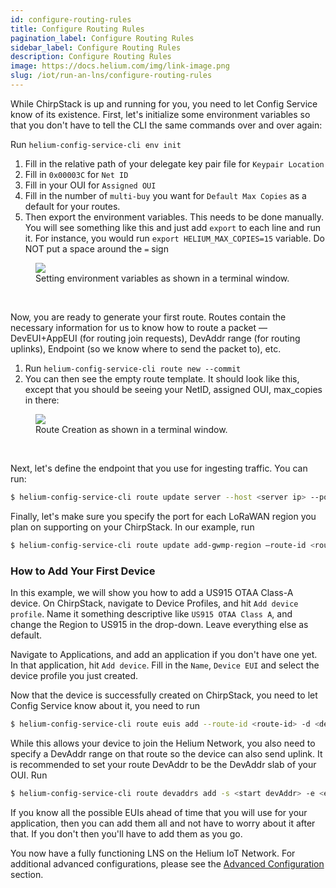 ```yaml
---
id: configure-routing-rules
title: Configure Routing Rules
pagination_label: Configure Routing Rules
sidebar_label: Configure Routing Rules
description: Configure Routing Rules
image: https://docs.helium.com/img/link-image.png
slug: /iot/run-an-lns/configure-routing-rules
---
```



While ChirpStack is up and running for you, you need to let Config Service know of its existence.
First, let's initialize some environment variables so that you don't have to tell the CLI the same
commands over and over again:

Run `helium-config-service-cli env init`

1.  Fill in the relative path of your delegate key pair file for `Keypair Location`
1.  Fill in `0x00003C` for `Net ID`
1.  Fill in your OUI for `Assigned OUI`
1.  Fill in the number of `multi-buy` you want for `Default Max Copies` as a default for your
    routes.
1.  Then export the environment variables. This needs to be done manually. You will see something
    like this and just add `export` to each line and run it. For instance, you would run
    `export HELIUM_MAX_COPIES=15` variable. Do NOT put a space around the `=` sign

<figure className="screensnippet-wrapper">
  <img
    src={useBaseUrl('img/open-lns/roaming-setup-env-variables.png')}
    className="add-shadow add-shadow-margin"
    style={{ maxHeight: 350, minWidth: 0 }}
  />
  <figcaption>Setting environment variables as shown in a terminal window.</figcaption>
</figure>
<br />

Now, you are ready to generate your first route. Routes contain the necessary information for us to
know how to route a packet — DevEUI+AppEUI (for routing join requests), DevAddr range (for routing
uplinks), Endpoint (so we know where to send the packet to), etc.

1.  Run `helium-config-service-cli route new --commit`
1.  You can then see the empty route template. It should look like this, except that you should be
    seeing your NetID, assigned OUI, max_copies in there:

<figure className="screensnippet-wrapper">
  <img
    src={useBaseUrl('img/open-lns/roaming-setup-generate-route.png')}
    className="add-shadow add-shadow-margin"
    style={{ maxHeight: 350, minWidth: 0 }}
  />
  <figcaption>Route Creation as shown in a terminal window.</figcaption>
</figure> <br />

Next, let's define the endpoint that you use for ingesting traffic. You can run:

```bash
$ helium-config-service-cli route update server --host <server ip> --port 1700 --route-id <route-id> --commit
```

Finally, let's make sure you specify the port for each LoRaWAN region you plan on supporting
on your ChirpStack. In our example, run

```bash
$ helium-config-service-cli route update add-gwmp-region —route-id <route-id> us915 1701 eu868 1700 --commit
```

### How to Add Your First Device

In this example, we will show you how to add a US915 OTAA Class-A device. On ChirpStack, navigate to
Device Profiles, and hit `Add device profile`. Name it something descriptive like
`US915 OTAA Class A`, and change the Region to US915 in the drop-down. Leave everything else as
default.

Navigate to Applications, and add an application if you don't have one yet. In that application, hit
`Add device`. Fill in the `Name`, `Device EUI` and select the device profile you just created.

Now that the device is successfully created on ChirpStack, you need to let Config Service know about
it, you need to run

```bash
$ helium-config-service-cli route euis add --route-id <route-id> -d <dev-eui> -a <app-eui> --commit
```

While this allows your device to join the Helium Network, you also need to specify a DevAddr range
on that route so the device can also send uplink. It is recommended to set your route DevAddr to be
the DevAddr slab of your OUI. Run

```bash
$ helium-config-service-cli route devaddrs add -s <start devAddr> -e <end devAddr> --route-id <route-id> -- commit
```

If you know all the possible EUIs ahead of time that you will use for your application, then you can
add them all and not have to worry about it after that. If you don't then you'll have to add them as
you go.

You now have a fully functioning LNS on the Helium IoT Network. For additional advanced
configurations, please see the [Advanced Configuration](/iot/run-and-lns/advanced-configuration)
section.
